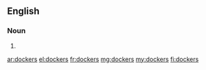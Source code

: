 ==English==

===Noun===
{{head|en|plural}}

# {{plural of|docker|lang=en}}

[[ar:dockers]]
[[el:dockers]]
[[fr:dockers]]
[[mg:dockers]]
[[my:dockers]]
[[fi:dockers]]